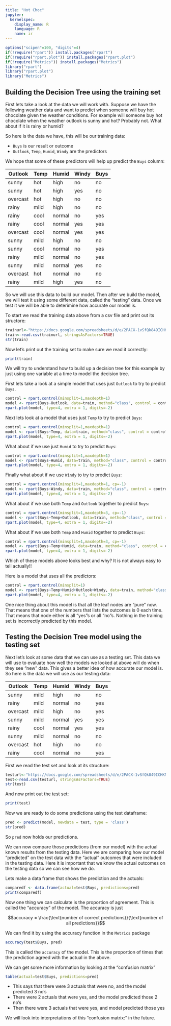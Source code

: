 ```yaml
---
title: "Hot Choc"
jupyter:
  kernelspec:
    display_name: R
    language: R
    name: ir
---
```


```r
options("scipen"=100, "digits"=4)
if(!require("rpart")) install.packages("rpart")
if(!require("rpart.plot")) install.packages("rpart.plot")
if(!require("Metrics")) install.packages("Metrics")
library("rpart")
library("rpart.plot")
library("Metrics")
```

## Building the Decision Tree using the training set


First lets take a look at the data we will work with. Suppose we have the following weather data and want to predict when someone will buy hot chocolate given the weather conditions. For example will someone buy hot chocolate when the weather outlook is sunny and hot? Probably not. What about if it is rainy or humid?

So here is the data we have, this will be our training data:

- `Buys` is our result or outcome
- `Outlook`, `Temp`, `Humid`, `Windy` are the predictors

We hope that some of these predictors will help up predict the `Buys` column:   

| Outlook  | Temp | Humid  | Windy | Buys |
|----------|------|--------|-------|------|
| sunny    | hot  | high   | no    | no   |
| sunny    | hot  | high   | yes   | no   |
| overcast | hot  | high   | no    | no   |
| rainy    | mild | high   | no    | no   |
| rainy    | cool | normal | no    | yes  |
| rainy    | cool | normal | yes   | yes  |
| overcast | cool | normal | yes   | yes  |
| sunny    | mild | high   | no    | no   |
| sunny    | cool | normal | no    | yes  |
| rainy    | mild | normal | no    | yes  |
| sunny    | mild | normal | yes   | no   |
| overcast | hot  | normal | no    | no   |
| rainy    | mild | high   | yes   | no   |
    
So we will use this data to build our model. Then after we build the model, we will test it using some different data, called the "testing" data. Once we test it we will be able to deterimine how accurate our model is.

To start we read the training data above from a csv file and print out its structore:

```r
trainurl<-"https://docs.google.com/spreadsheets/d/e/2PACX-1vSfQk849ICHKNqacbvmG1PZQiCfGadL2TgeGn9aaCj0-luDgE5fZA9p6dPJj6RDrreXsCc2XYaFOmKU/pub?gid=0&single=true&output=csv"
train<-read.csv(trainurl, stringsAsFactors=TRUE)
str(train)
```
Now let's print out the training set to make sure we read it correctly:

```r
print(train)
```

We will try to understand how to build up a decision tree for this example by just using one variable at a time to model the decision tree. 

First lets take a look at a simple model that uses just `Outlook` to try to predict `Buys`. 

```r
control = rpart.control(minsplit=1,maxdepth=1)
model <- rpart(Buys~Outlook, data=train, method="class", control = control)
rpart.plot(model, type=4, extra = 1, digits=-2)
```

Next lets look at a model that uses just `Temp` to try to predict `Buys`:

```r
control = rpart.control(minsplit=1,maxdepth=1)
model <- rpart(Buys~Temp, data=train, method="class", control = control)
rpart.plot(model, type=4, extra = 1, digits=-2)
```

What about if we use just `Humid` to try to predict `Buys`:

```r
control = rpart.control(minsplit=1,maxdepth=1)
model <- rpart(Buys~Humid, data=train, method="class", control = control)
rpart.plot(model, type=4, extra = 1, digits=-2)
```

Finally what about if we use `Windy` to try to predict `Buys`:

```r
control = rpart.control(minsplit=1,maxdepth=1, cp=-1)
model <- rpart(Buys~Windy, data=train, method="class", control = control)
rpart.plot(model, type=4, extra = 1, digits=-2)
```

What about if we use both `Temp` and `Outlook` together to predict `Buys`: 

```r
control = rpart.control(minsplit=1,maxdepth=3, cp=-1)
model <- rpart(Buys~Temp+Outlook, data=train, method="class", control = control)
rpart.plot(model, type=4, extra = 1, digits=-2)
```

What about if we use both `Temp` and `Humid` together to predict `Buys`: 

```r
control = rpart.control(minsplit=1,maxdepth=3, cp=-1)
model <- rpart(Buys~Temp+Humid, data=train, method="class", control = control)
rpart.plot(model, type=4, extra = 1, digits=-2)
```

Which of these models above looks best and why? It is not always easy to tell actually!!

Here is a model that uses all the predictors:

```r
control = rpart.control(minsplit=1)
model <- rpart(Buys~Temp+Humid+Outlook+Windy, data=train, method="class", control = control)
rpart.plot(model, type=4, extra = 1, digits=-2)
```

One nice thing about this model is that all the leaf nodes are "pure" now. That means that one of the numbers that lists the outcomes is 0 each time. That means that node either is all "yes"s or all "no"s. Nothing in the training set is incorrectly predicted by this model. 

## Testing the Decision Tree model using the testing set

Next let's look at some data that we can use as a testing set. This data we will use to evaluate how well the models we looked at above will do when they see "new" data. This gives a better idea of how accurate our model is.   So here is the data we will use as our testing data:     

| Outlook  | Temp | Humid  | Windy | Buys |
|----------|------|--------|-------|------|
| sunny    | mild | high   | no    | no   |
| rainy    | mild | normal | no    | yes  |
| overcast | mild | high   | no    | yes  |
| sunny    | mild | normal | yes   | yes  |
| rainy    | cool | normal | yes   | yes  |
| sunny    | mild | normal | no    | no   |
| overcast | hot  | high   | no    | no   |
| rainy    | cool | normal | no    | yes  |

First we read the test set and look at its structure:

```r
testurl<-"https://docs.google.com/spreadsheets/d/e/2PACX-1vSfQk849ICHKNqacbvmG1PZQiCfGadL2TgeGn9aaCj0-luDgE5fZA9p6dPJj6RDrreXsCc2XYaFOmKU/pub?gid=572053114&single=true&output=csv"
test<-read.csv(testurl, stringsAsFactors=TRUE)
str(test)
```

And now print out the test set:

```r
print(test)
```

Now we are ready to do some predictions using the test dataframe:

```r
pred <- predict(model, newdata = test, type = 'class')
str(pred)
```

So `pred` now holds our predictions.

We can now compare those predictions (from our model) with the actual known results from the testing data. Here we are comparing how our model "predicted" on the test data with the "actual" outcomes that were included in the testing data. Here it is important that we know the actual outcomes on the testing data so we can see how we do. 

Lets make a data frame that shows the prediction and the actuals: 

```r
comparedf <- data.frame(actual=test$Buys, predictions=pred)
print(comparedf)
```

Now one thing we can calculate is the proportion of agreement. This is called the "accuracy" of the model. The accuracy is just 

$$accuracy = \frac{\text{number of correct predictions}}{\text{number of all predictions}}$$

We can find it by using the accuracy function in the `Metrics` package 
```r
accuracy(test$Buys, pred)
```

This is called the `accuracy` of the model. This is the proportion of times that the prediction agreed with the actual in the above.  

We can get some more information by looking at the "confusion matrix"  

```r
table(actual=test$Buys, predictions=pred)
```

- This says that there were 3 actuals that were no, and the model predicted 3 no's
- There were 2 actuals that were yes, and the model predicted those 2 no's
- Then there were 3 actuals that were yes, and model predicted those yes

We will look into interpretations of this "confusion matrix:" in the future.


